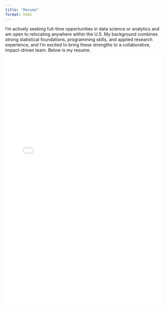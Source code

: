 ```yaml
---
title: "Resume"
format: html
---
```


I’m actively seeking full-time opportunities in data science or analytics and am open to relocating anywhere within the U.S. My background combines strong statistical foundations, programming skills, and applied research experience, and I’m excited to bring these strengths to a collaborative, impact-driven team. Below is my resume.

<iframe src="resume/Resume_Rachel_Roggenkemper.pdf" width="100%" height="800px" style="border: none;">

<p>Your browser does not support PDFs. <a href="resume.pdf">Download the PDF</a>.</p>

</iframe>
